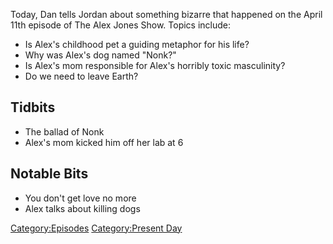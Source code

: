 {{DEFAULTSORT:
    #_EPISODE_0029:April 11, 2017
}}{{Episode
    | title           = April 11, 2017
    | caption         = Listen to this episode on [https://knowledgefight.libsyn.com/april-11-2017 Libsyn] [https://open.spotify.com/episode/1exzwF2vTRrtdDlyAjMZGR Spotify], Read the [[Transcript/29: April 11, 2017|Unofficial Transcript]]
    | episodeNumber   = 29
    | length          = 02:06:18
    | airDate         = April 12, 2017
    | coverageDate    = April 11, 2017
    | episodeType     = [[:Category:Present Day|Present Day]]
    | previousEpisode = [[28: How Not To Cover Alex Jones]]
    | nextEpisode     = [[30: April 14, 2017]]
}}

{{Stub}}

Today, Dan tells Jordan about something bizarre that happened on the April 11th episode of The Alex Jones Show. Topics include:

*Is Alex's childhood pet a guiding metaphor for his life?
*Why was Alex's dog named "Nonk?"
*Is Alex's mom responsible for Alex's horribly toxic masculinity?
*<span id="yui_3_17_2_1_1491792810617_124332">Do we need to leave Earth?</span>

==Tidbits==

*The ballad of Nonk
*Alex's mom kicked him off her lab at 6

==Notable Bits==

*You don't get love no more
*Alex talks about killing dogs

[[Category:Episodes]]
[[Category:Present Day]]
